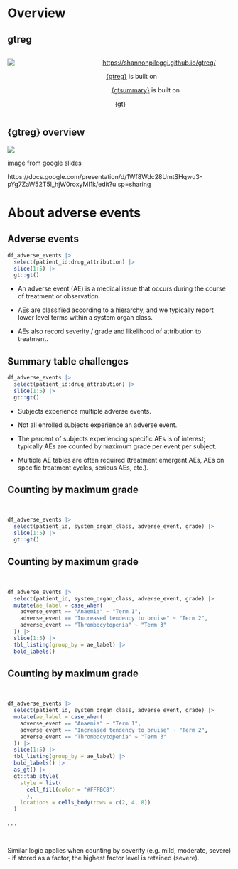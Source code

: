 # Overview

## gtreg

::: {.columns .v-center-container}
::: {.column width="40%"}
![](images/gtreg_hex_hires.png)
:::

::: {.column width="60%"}
<https://shannonpileggi.github.io/gtreg/>
<br>

&nbsp;&nbsp;[{gtreg}](https://shannonpileggi.github.io/gtreg/) is built on

&nbsp;&nbsp;&nbsp;&nbsp; [{gtsummary}](https://www.danieldsjoberg.com/gtsummary/) is built on

&nbsp;&nbsp;&nbsp;&nbsp;&nbsp;&nbsp; [{gt}](https://gt.rstudio.com/)
:::
:::

## {gtreg} overview

![](images/gtreg_overview.svg)

::: notes
image from google slides

https://docs.google.com/presentation/d/1Wf8Wdc28UmtSHqwu3-pYg7ZaW52T5l_hjW0roxyMI1k/edit?u
sp=sharing
:::

# About adverse events

## Adverse events

```r
df_adverse_events |> 
  select(patient_id:drug_attribution) |> 
  slice(1:5) |> 
  gt::gt()
```

-   An adverse event (AE) is a medical issue that occurs during the course of treatment or observation.

-   AEs are classified according to a [hierarchy](https://www.meddra.org/how-to-use/basics/hierarchy), and we typically report lower level terms within a system organ class.

-   AEs also record severity / grade and likelihood of attribution to treatment.

## Summary table challenges

```r
df_adverse_events |> 
  select(patient_id:drug_attribution) |> 
  slice(1:5) |> 
  gt::gt()
```

-   Subjects experience multiple adverse events.

-   Not all enrolled subjects experience an adverse event.

-   The percent of subjects experiencing specific AEs is of interest; typically AEs are counted by maximum grade per event per subject.

-   Multiple AE tables are often required (treatment emergent AEs, AEs on specific treatment cycles, serious AEs, etc.).

## Counting by maximum grade

<br>

```r
df_adverse_events |> 
  select(patient_id, system_organ_class, adverse_event, grade) |> 
  slice(1:5) |>
  gt::gt() 
```

## Counting by maximum grade {transition="fade" visibility="uncounted"}

<br>

```r
df_adverse_events |> 
  select(patient_id, system_organ_class, adverse_event, grade) |> 
  mutate(ae_label = case_when(
    adverse_event == "Anaemia" ~ "Term 1",
    adverse_event == "Increased tendency to bruise" ~ "Term 2",
    adverse_event == "Thrombocytopenia" ~ "Term 3"
  )) |> 
  slice(1:5) |>
  tbl_listing(group_by = ae_label) |> 
  bold_labels()
```

## Counting by maximum grade {transition="fade" visibility="uncounted"}

<br>

```r
df_adverse_events |> 
  select(patient_id, system_organ_class, adverse_event, grade) |> 
  mutate(ae_label = case_when(
    adverse_event == "Anaemia" ~ "Term 1",
    adverse_event == "Increased tendency to bruise" ~ "Term 2",
    adverse_event == "Thrombocytopenia" ~ "Term 3"
  )) |> 
  slice(1:5) |>
  tbl_listing(group_by = ae_label) |> 
  bold_labels() |> 
  as_gt() |> 
  gt::tab_style(
    style = list(
      cell_fill(color = "#FFFBC8")
      ),
    locations = cells_body(rows = c(2, 4, 8))
  )
```

. . .

<br>

Similar logic applies when counting by severity (e.g. mild, moderate, severe) - if stored as a factor, the highest factor level is retained (severe).
